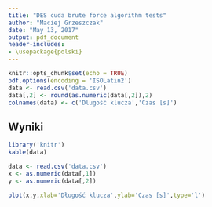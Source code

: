 ```yaml
---
title: "DES cuda brute force algorithm tests"
author: "Maciej Grzeszczak"
date: "May 13, 2017"
output: pdf_document
header-includes:
- \usepackage{polski}
---
```


```r
knitr::opts_chunk$set(echo = TRUE)
pdf.options(encoding = 'ISOLatin2')
data <- read.csv('data.csv')
data[,2] <- round(as.numeric(data[,2]),2)
colnames(data) <- c('Dlugość klucza','Czas [s]')

```

## Wyniki
```r
library('knitr')
kable(data)
```

```r
data <- read.csv('data.csv')
x <- as.numeric(data[,1])
y <- as.numeric(data[,2])

plot(x,y,xlab='Długość klucza',ylab='Czas [s]',type='l')
```
